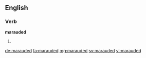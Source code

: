 ==English==

===Verb===
'''marauded'''

# {{en-past of|maraud}}

[[de:marauded]]
[[fa:marauded]]
[[mg:marauded]]
[[sv:marauded]]
[[vi:marauded]]